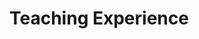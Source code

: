 # Teaching Experience
<!-- ```{r teaching-experience}
vroom::vroom("data/teaching-experience.csv") %>%
  tidyr::fill(-why) %>%
  vitae::detailed_entries(what, when, with, where, why)
``` -->
